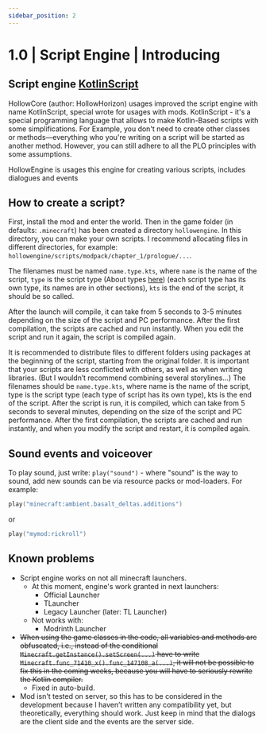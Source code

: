 ```yaml
---
sidebar_position: 2
---
```


# 1.0 | Script Engine | Introducing

## Script engine [KotlinScript](https://github.com/Kotlin/KEEP/blob/master/proposals/scripting-support.md)

HollowCore (author: HollowHorizon) usages improved the script engine with name KotlinScript, special wrote for usages 
with mods. KotlinScript - it's a special programming language that allows to make Kotlin-Based scripts with some 
simplifications.
For Example, you don't need to create other classes or methods—everything who you're writing on a script will be started as another method.
However, you can still adhere to all the PLO principles with some assumptions.

HollowEngine is usages this engine for creating various scripts, includes dialogues and events

## How to create a script?
First, install the mod and enter the world.
Then in the game folder (in defaults: `.minecraft`) has been created a directory `hollowengine`.
In this directory, you can make your own scripts.
I recommend allocating files in different directories, for example: `hollowengine/scripts/modpack/chapter_1/prologue/...`.

The filenames must be named `name.type.kts`,
where `name` is the name of the script, `type` is the script type (About types [here](./scriptfiles))
(each script type has its own type, its names are in other sections), `kts` is the end of the script, 
it should be so called.

After the launch will compile, it can take from 5 seconds to 3-5 minutes depending on the size of the script and PC performance. 
After the first compilation, the scripts are cached and run instantly. 
When you edit the script and run it again, the script is compiled again.

It is recommended to distribute files to different folders using packages at the beginning of the script, starting from the original folder. 
It is important that your scripts are less conflicted with others, as well as when writing libraries. 
(But I wouldn’t recommend combining several storylines...) 
The filenames should be `name.type.kts`, where name is the name of the script, 
type is the script type (each type of script has its own type), kts is the end of the script. 
After the script is run, it is compiled, which can take from 5 seconds to several minutes, depending on the size of the script and PC performance. 
After the first compilation, the scripts are cached and run instantly, and when you modify the script and restart, it is compiled again.

## Sound events and voiceover

To play sound, just write: `play("sound")` - where "sound" is the way to sound,
add new sounds can be via resource packs or mod-loaders.
For example:
```kotlin
play("minecraft:ambient.basalt_deltas.additions")
```
or
```kotlin
play("mymod:rickroll")
```

## Known problems
- Script engine works on not all minecraft launchers. 
  - At this moment, engine's work granted in next launchers:
    - Official Launcher
    - TLauncher
    - Legacy Launcher (later: TL Launcher)
  - Not works with:
    - Modrinth Launcher
- ~~When using the game classes in the code, all variables and methods are obfuscated, 
i.e., instead of the conditional `Minecraft.getInstance().setScreen(...)`
have to write `Minecraft.func_71410_x().func_147108_a(...)`, it will not be possible to fix this in the coming weeks,
because you will have to seriously rewrite the Kotlin compiler.~~
  - Fixed in auto-build.
- Mod isn't tested on server, so this has to be considered in the development because I haven’t written any compatibility yet, but theoretically, everything should work. 
Just keep in mind that the dialogs are the client side and the events are the server side.